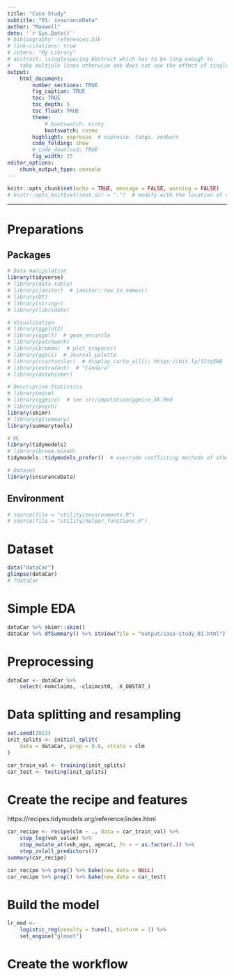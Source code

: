 ```yaml
---
title: "Case Study"
subtitle: "01: insuranceData"
author: "Maxwell"
date: '`r Sys.Date()`'
# bibliography: references.bib
# link-citations: true
# zotero: "My Library"
# abstract: \singlespacing Abstract which has to be long enough to 
#   take multiple lines otherwise one does not see the effect of single-spacing.
output: 
    html_document:
        number_sections: TRUE
        fig_caption: TRUE
        toc: TRUE
        toc_depth: 5
        toc_float: TRUE
        theme:
            # bootswatch: minty
            bootswatch: cosmo
        highlight: espresso  # espresso, tango, zenburn
        code_folding: show
        # code_download: TRUE
        fig_width: 15
editor_options: 
    chunk_output_type: console
---
```


```r
knitr::opts_chunk$set(echo = TRUE, message = FALSE, warning = FALSE)
# knitr::opts_knit$set(root.dir = ".")  # modify with the location of code
```

----

# Preparations {.tabset .tabset-fade .tabset-pills}
## Packages
```r
# Data manipulation
library(tidyverse)
# library(data.table)
# library(janitor)  # janitor::row_to_names()
# library(DT)
# library(stringr)
# library(lubridate)

# Visualisation
# library(ggplot2)
# library(ggalt)  # geom_encircle
# library(patchwork)
# library(broman)  # plot_crayons()
# library(ggsci)  # Journal palette
# library(rcartocolor)  # display_carto_all(); https://bit.ly/3Itq5kB
# library(extrafont)  # "Candara"
# library(dotwhisker)

# Descriptive Statistics
# library(mice)
# library(ggmice)  # see src/imputation/ggmice_XX.Rmd
# library(psych)
library(skimr)
# library(gtsummary)
library(summarytools)

# ML
library(tidymodels)
# library(broom.mixed)
tidymodels::tidymodels_prefer()  # override conflicting methods of other pkgs

# Dataset
library(insuranceData)
```

## Environment
```r
# source(file = "utility/environments.R")
# source(file = "utility/helper_functions.R")
```


# Dataset {.tabset .tabset-fade .tabset-pills}
```r
data("dataCar")
glimpse(dataCar)
# ?dataCar
```


# Simple EDA {.tabset .tabset-fade .tabset-pills}
```r
dataCar %>% skimr::skim()
dataCar %>% dfSummary() %>% stview(file = "output/case-study_01.html")
```


# Preprocessing {.tabset .tabset-fade .tabset-pills}
```r
dataCar <- dataCar %>% 
    select(-numclaims, -claimcst0, -X_OBSTAT_)
```


# Data splitting and resampling {.tabset .tabset-fade .tabset-pills}
```r
set.seed(2023)
init_splits <- initial_split(
    data = dataCar, prop = 0.8, strata = clm
)
```
```r
car_train_val <- training(init_splits)
car_test <- testing(init_splits)
```


# Create the recipe and features {.tabset .tabset-fade .tabset-pills}
https://recipes.tidymodels.org/reference/index.html
```r
car_recipe <- recipe(clm ~ ., data = car_train_val) %>% 
    step_log(veh_value) %>% 
    step_mutate_at(veh_age, agecat, fn = ~ as.factor(.)) %>% 
    step_zv(all_predictors())
summary(car_recipe)
```

```r
car_recipe %>% prep() %>% bake(new_data = NULL)
car_recipe %>% prep() %>% bake(new_data = car_test)
```


# Build the model {.tabset .tabset-fade .tabset-pills}
```r
lr_mod <- 
    logistic_reg(penalty = tune(), mixture = 1) %>% 
    set_engine("glmnet")
```


# Create the workflow {.tabset .tabset-fade .tabset-pills}
```r

```

